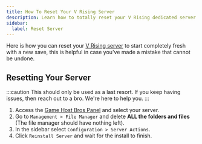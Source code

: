 ```yaml
---
title: How To Reset Your V Rising Server
description: Learn how to totally reset your V Rising dedicated server.
sidebar:
  label: Reset Server
---
```


Here is how you can reset your [V Rising server](https://www.gamehostbros.com/v-rising-server-hosting/) to start completely fresh with a new save, this is helpful in case you've made a mistake that cannot be undone.

## Resetting Your Server

:::caution
This should only be used as a last resort. If you keep having issues, then reach out to a bro. We're here to help you.
:::

<Steps>

1. Access the [Game Host Bros Panel](https://panel.gamehostbros.com/) and select your server.
2. Go to `Management > File Manager` and delete **ALL the folders and files** (The file manager should have nothing left).
3. In the sidebar select `Configuration > Server Actions`.
4. Click `Reinstall Server` and wait for the install to finish.
</Steps>
